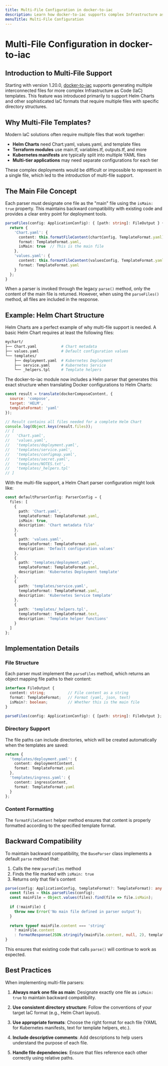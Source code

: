 ```yaml
---
title: Multi-File Configuration in docker-to-iac
description: Learn how docker-to-iac supports complex Infrastructure as Code templates with multiple interconnected files, including Helm Charts and other multi-file IaC formats.
menuTitle: Multi-File Configuration
---
```


# Multi-File Configuration in docker-to-iac

## Introduction to Multi-File Support

Starting with version 1.20.0, [docker-to-iac](https://github.com/deploystackio/docker-to-iac) supports generating multiple interconnected files for more complex Infrastructure as Code (IaC) templates. This feature was introduced primarily to support Helm Charts and other sophisticated IaC formats that require multiple files with specific directory structures.

## Why Multi-File Templates?

Modern IaC solutions often require multiple files that work together:

- **Helm Charts** need Chart.yaml, values.yaml, and template files
- **Terraform modules** use main.tf, variables.tf, outputs.tf, and more
- **Kubernetes manifests** are typically split into multiple YAML files
- **Multi-tier applications** may need separate configurations for each tier

These complex deployments would be difficult or impossible to represent in a single file, which led to the introduction of multi-file support.

## The Main File Concept

Each parser must designate one file as the "main" file using the `isMain: true` property. This maintains backward compatibility with existing code and provides a clear entry point for deployment tools.

```typescript
parseFiles(config: ApplicationConfig): { [path: string]: FileOutput } {
  return {
    'Chart.yaml': {
      content: this.formatFileContent(chartConfig, TemplateFormat.yaml),
      format: TemplateFormat.yaml,
      isMain: true  // This is the main file
    },
    'values.yaml': {
      content: this.formatFileContent(valuesConfig, TemplateFormat.yaml),
      format: TemplateFormat.yaml
    }
  };
}
```

When a parser is invoked through the legacy `parse()` method, only the content of the main file is returned. However, when using the `parseFiles()` method, all files are included in the response.

## Example: Helm Chart Structure

Helm Charts are a perfect example of why multi-file support is needed. A basic Helm Chart requires at least the following files:

```bash
mychart/
├── Chart.yaml           # Chart metadata
├── values.yaml          # Default configuration values
└── templates/
    ├── deployment.yaml  # Kubernetes Deployment
    ├── service.yaml     # Kubernetes Service
    └── _helpers.tpl     # Template helpers
```

The docker-to-iac module now includes a Helm parser that generates this exact structure when translating Docker configurations to Helm Charts:

```javascript
const result = translate(dockerComposeContent, {
  source: 'compose',
  target: 'HELM',
  templateFormat: 'yaml'
});

// Result contains all files needed for a complete Helm Chart
console.log(Object.keys(result.files));
// [
//   'Chart.yaml',
//   'values.yaml',
//   'templates/deployment.yaml',
//   'templates/service.yaml',
//   'templates/configmap.yaml',
//   'templates/secret.yaml',
//   'templates/NOTES.txt',
//   'templates/_helpers.tpl'
// ]
```

With the multi-file support, a Helm Chart parser configuration might look like:

```typescript
const defaultParserConfig: ParserConfig = {
  files: [
    {
      path: 'Chart.yaml',
      templateFormat: TemplateFormat.yaml,
      isMain: true,
      description: 'Chart metadata file'
    },
    {
      path: 'values.yaml',
      templateFormat: TemplateFormat.yaml,
      description: 'Default configuration values'
    },
    {
      path: 'templates/deployment.yaml',
      templateFormat: TemplateFormat.yaml,
      description: 'Kubernetes Deployment template'
    },
    {
      path: 'templates/service.yaml',
      templateFormat: TemplateFormat.yaml,
      description: 'Kubernetes Service template'
    },
    {
      path: 'templates/_helpers.tpl',
      templateFormat: TemplateFormat.text,
      description: 'Template helper functions'
    }
  ]
};
```

## Implementation Details

### File Structure

Each parser must implement the `parseFiles` method, which returns an object mapping file paths to their content:

```typescript
interface FileOutput {
  content: string;          // File content as a string
  format: TemplateFormat;   // Format (yaml, json, text)
  isMain?: boolean;         // Whether this is the main file
}

parseFiles(config: ApplicationConfig): { [path: string]: FileOutput };
```

### Directory Support

The file paths can include directories, which will be created automatically when the templates are saved:

```typescript
return {
  'templates/deployment.yaml': {
    content: deploymentContent,
    format: TemplateFormat.yaml
  },
  'templates/ingress.yaml': {
    content: ingressContent,
    format: TemplateFormat.yaml
  }
};
```

### Content Formatting

The `formatFileContent` helper method ensures that content is properly formatted according to the specified template format.

## Backward Compatibility

To maintain backward compatibility, the `BaseParser` class implements a default `parse` method that:

1. Calls the new `parseFiles` method
2. Finds the file marked with `isMain: true`
3. Returns only that file's content

```typescript
parse(config: ApplicationConfig, templateFormat?: TemplateFormat): any {
  const files = this.parseFiles(config);
  const mainFile = Object.values(files).find(file => file.isMain);
  
  if (!mainFile) {
    throw new Error('No main file defined in parser output');
  }
  
  return typeof mainFile.content === 'string'
    ? mainFile.content
    : formatResponse(JSON.stringify(mainFile.content, null, 2), templateFormat || mainFile.format);
}
```

This ensures that existing code that calls `parse()` will continue to work as expected.

## Best Practices

When implementing multi-file parsers:

1. **Always mark one file as main**: Designate exactly one file as `isMain: true` to maintain backward compatibility.

2. **Use consistent directory structure**: Follow the conventions of your target IaC format (e.g., Helm Chart layout).

3. **Use appropriate formats**: Choose the right format for each file (YAML for Kubernetes manifests, text for template helpers, etc.).

4. **Include descriptive comments**: Add descriptions to help users understand the purpose of each file.

5. **Handle file dependencies**: Ensure that files reference each other correctly using relative paths.
